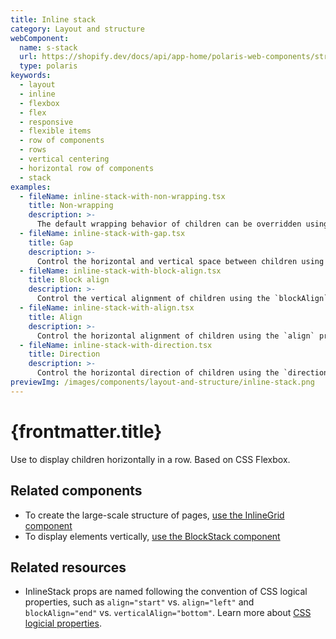 ```yaml
---
title: Inline stack
category: Layout and structure
webComponent:
  name: s-stack
  url: https://shopify.dev/docs/api/app-home/polaris-web-components/structure/stack
  type: polaris
keywords:
  - layout
  - inline
  - flexbox
  - flex
  - responsive
  - flexible items
  - row of components
  - rows
  - vertical centering
  - horizontal row of components
  - stack
examples:
  - fileName: inline-stack-with-non-wrapping.tsx
    title: Non-wrapping
    description: >-
      The default wrapping behavior of children can be overridden using the `wrap` prop.
  - fileName: inline-stack-with-gap.tsx
    title: Gap
    description: >-
      Control the horizontal and vertical space between children using the `gap` prop. The `gap` prop supports responsive spacing with the [Breakpoints tokens](https://polaris.shopify.com/tokens/breakpoints).
  - fileName: inline-stack-with-block-align.tsx
    title: Block align
    description: >-
      Control the vertical alignment of children using the `blockAlign` prop.
  - fileName: inline-stack-with-align.tsx
    title: Align
    description: >-
      Control the horizontal alignment of children using the `align` prop.
  - fileName: inline-stack-with-direction.tsx
    title: Direction
    description: >-
      Control the horizontal direction of children using the `direction` prop. The `direction` prop supports responsive spacing with the [Breakpoints tokens](https://polaris.shopify.com/tokens/breakpoints).
previewImg: /images/components/layout-and-structure/inline-stack.png
---
```


# {frontmatter.title}

<Lede>

Use to display children horizontally in a row. Based on CSS Flexbox.

</Lede>

<WebComponentBanner
  componentName={frontmatter.title}
  webComponentName={frontmatter.webComponent.name}
  webComponentUrl={frontmatter.webComponent.url}
  type={frontmatter.webComponent.type}
/>

<Examples />

<Props componentName={frontmatter.title} />

## Related components

- To create the large-scale structure of pages, [use the InlineGrid component](https://polaris.shopify.com/components/layout-and-structure/inline-grid)
- To display elements vertically, [use the BlockStack component](https://polaris.shopify.com/components/layout-and-structure/block-stack)

## Related resources

- InlineStack props are named following the convention of CSS logical properties, such as `align="start"` vs. `align="left"` and `blockAlign="end"` vs. `verticalAlign="bottom"`. Learn more about [CSS logicial properties](https://developer.mozilla.org/en-US/docs/Web/CSS/CSS_Logical_Properties).
